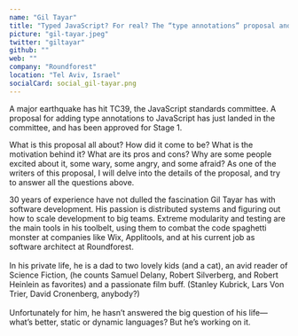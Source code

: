 ```yaml
---
name: "Gil Tayar"
title: "Typed JavaScript? For real? The “type annotations” proposal and what it’s all about"
picture: "gil-tayar.jpeg"
twitter: "giltayar"
github: ""
web: ""
company: "Roundforest"
location: "Tel Aviv, Israel"
socialCard: social_gil-tayar.png
---
```



<Youtube
  src="SdV9Xy0E4CM"
  title="Typed JavaScript? For real? The “type annotations” proposal and what it’s all about"
/>

A major earthquake has hit TC39, the JavaScript standards committee. A proposal for adding type annotations to
JavaScript has just landed in the committee, and has been approved for Stage 1.


What is this proposal all about?
How did it come to be? What is the motivation behind it? What are its pros and cons? Why are some people excited about it, some wary, some angry, and some afraid?
As one of the writers of this proposal, I will delve into the details of the proposal, and try to answer all the questions above.


<p>
  30 years of experience have not dulled the fascination Gil Tayar has with software development. His passion is distributed systems and figuring out how to scale development to big teams. Extreme modularity and testing are the main tools in his toolbelt, using them to combat the code spaghetti monster at companies like Wix, Applitools, and at his current job as software architect at Roundforest.
  <br /><br />
  In his private life, he is a dad to two lovely kids (and a cat), an avid reader of Science Fiction, (he counts Samuel Delany, Robert Silverberg, and Robert Heinlein as favorites) and a passionate film buff. (Stanley Kubrick, Lars Von Trier, David Cronenberg, anybody?)
<br /><br />
  Unfortunately for him, he hasn’t answered the big question of his life—what’s better, static or dynamic languages? But he’s working on it.
</p>
